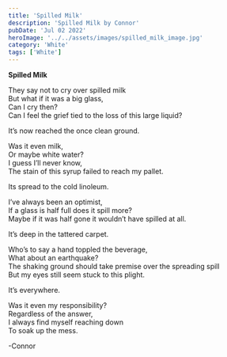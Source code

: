 ```yaml
---
title: 'Spilled Milk'
description: 'Spilled Milk by Connor'
pubDate: 'Jul 02 2022'
heroImage: '../../assets/images/spilled_milk_image.jpg'
category: 'White'
tags: ['White']
---
```


<b>Spilled Milk</b>

They say not to cry over spilled milk  
But what if it was a big glass,  
Can I cry then?  
Can I feel the grief tied to the loss of this large liquid?

It’s now reached the once clean ground.

Was it even milk,  
Or maybe white water?  
I guess I’ll never know,  
The stain of this syrup failed to reach my pallet.

Its spread to the cold linoleum.

I’ve always been an optimist,  
If a glass is half full does it spill more?  
Maybe if it was half gone it wouldn’t have spilled at all.

It’s deep in the tattered carpet.

Who’s to say a hand toppled the beverage,  
What about an earthquake?  
The shaking ground should take premise over the spreading spill  
But my eyes still seem stuck to this plight.

It’s everywhere.

Was it even my responsibility?  
Regardless of the answer,  
I always find myself reaching down  
To soak up the mess.

-Connor
